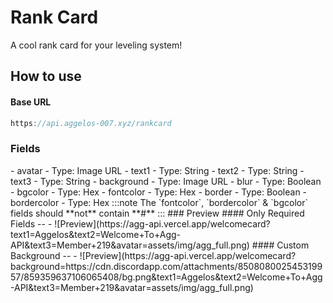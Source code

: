 # Rank Card
A cool rank card for your leveling system!
## How to use
#### Base URL 
```js
https://api.aggelos-007.xyz/rankcard
```
### Fields

<Tabs>
  <TabItem value="required" label="Required">
    - avatar
        - Type: Image URL
  </TabItem>
  <TabItem value="optional" label="Optional">
    - text1
        - Type: String
    - text2
        - Type: String
    - text3
        - Type: String
    - background 
        - Type: Image URL
    - blur 
        - Type: Boolean
    - bgcolor 
        - Type: Hex
    - fontcolor
        -  Type: Hex
    - border
        - Type: Boolean
    - bordercolor
        - Type: Hex
:::note
    The `fontcolor`, `bordercolor` & `bgcolor` fields should **not** contain **#**
:::
    </TabItem>
</Tabs>
### Preview

<BrowserWindow url="https://api.aggelos-007.xyz/welcomecard?text1=Aggelos&text2=Welcome+To+Agg-API&text3=Member+219&avatar=assets/img/agg_full.png">
  #### Only Required Fields
  -- -
  ![Preview](https://agg-api.vercel.app/welcomecard?text1=Aggelos&text2=Welcome+To+Agg-API&text3=Member+219&avatar=assets/img/agg_full.png)
</BrowserWindow>

<BrowserWindow url="https://api.aggelos-007.xyz/welcomecard?background=https://cdn.discordapp.com/attachments/850808002545319957/859359637106065408/bg.png&text1=Aggelos&text2=Welcome+To+Agg-API&text3=Member+219&avatar=assets/img/agg_full.png">
  #### Custom Background
  -- -
  ![Preview](https://agg-api.vercel.app/welcomecard?background=https://cdn.discordapp.com/attachments/850808002545319957/859359637106065408/bg.png&text1=Aggelos&text2=Welcome+To+Agg-API&text3=Member+219&avatar=assets/img/agg_full.png)
</BrowserWindow>